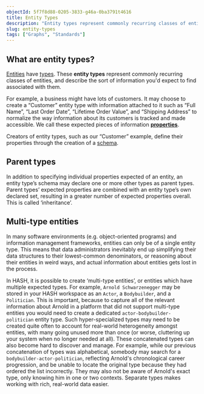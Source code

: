 ```yaml
---
objectId: 5f7f8d88-0205-3833-g46a-0ba3791t4616
title: Entity Types
description: "Entity types represent commonly recurring classes of entities, and describe their properties."
slug: entity-types
tags: ["Graphs", "Standards"]
---
```


## What are entity types?

[Entities](https://hash.ai/glossary/entities) have [types](https://hash.ai/glossary/types). These **entity types** represent commonly recurring classes of entities, and describe the sort of information you'd expect to find associated with them.

For example, a business might have lots of customers. It may choose to create a “Customer” entity type with information attached to it such as “Full Name”, “Last Order Date”, “Lifetime Order Value”, and “Shipping Address” to normalize the way information about its customers is tracked and made accessible. We call these expected pieces of information **[properties](https://hash.ai/glossary/properties)**.

Creators of entity types, such as our “Customer” example, define their properties through the creation of a [schema](https://hash.ai/glossary/schemas).

## Parent types

In addition to specifying individual properties expected of an entity, an entity type’s schema may declare one or more other types as parent types. Parent types’ expected properties are combined with an entity type’s own declared set, resulting in a greater number of expected properties overall. This is called ‘inheritance’.

## Multi-type entities

In many software environments (e.g. object-oriented programs) and information management frameworks, entities can only be of a single entity type. This means that data administrators inevitably end up simplifying their data structures to their lowest-common denominators, or reasoning about their entities in weird ways, and actual information about entities gets lost in the process.

In HASH, it is possible to create ‘multi-type entities’, or entities which have multiple expected types. For example, `Arnold Schwarzenegger` may be stored in your HASH workspace as an `Actor`, a `Bodybuilder`, and a `Politician`. This is important, because to capture all of the relevant information about Arnold in a platform that did not support multi-type entities you would need to create a dedicated `actor-bodybuilder-politician` entity type. Such hyper-specialized types may need to be created quite often to account for real-world heterogeneity amongst entities, with many going unused more than once (or worse, cluttering up your system when no longer needed at all). These concatenated types can also become hard to discover and manage. For example, while our previous concatenation of types was alphabetical, somebody may search for a `bodybuilder-actor-politician`, reflecting Arnold's chronological career progression, and be unable to locate the original type because they had ordered the list incorrectly. They may also not be aware of Arnold's exact type, only knowing him in one or two contexts. Separate types makes working with rich, real-world data easier.
